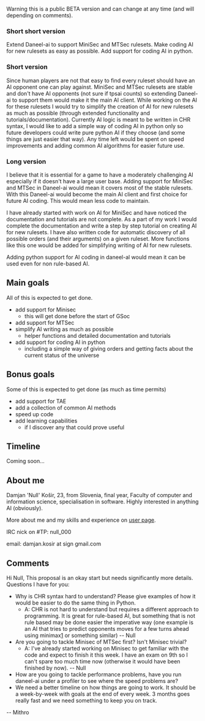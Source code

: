 Warning this is a public BETA version and can change at any time (and will depending on comments).


=== Short short version ===

Extend Daneel-ai to support MiniSec and MTSec rulesets. Make coding AI for new rulesets as easy as possible. Add support for coding AI in python.

=== Short version ===

Since human players are not that easy to find every ruleset should have an AI opponent one can play against. MiniSec and MTSec rulesets are stable and don't have AI opponents (not sure if tpsai counts) so extending Daneel-ai to support them would make it the main AI client. While working on the AI for these rulesets I would try to simplify the creation of AI for new rulesets as much as possible (through extended functionality and tutorials/documentation). Currently AI logic is meant to be written in CHR syntax, I would like to add a simple way of coding AI in python only so future developers could write pure python AI if they choose (and some things are just easier that way). Any time left would be spent on speed improvements and adding common AI algorithms for easier future use.

=== Long version ===

I believe that it is essential for a game to have a moderately challenging AI especially if it doesn't have a large user base.
Adding support for MiniSec and MTSec in Daneel-ai would mean it covers most of the stable rulesets.
With this Daneel-ai would become the main AI client and first choice for future AI coding. This would mean less code to maintain.

I have already started with work on AI for MiniSec and have noticed the documentation and tutorials are not complete. As a part of my work I would complete the documentation and write a step by step tutorial on creating AI for new rulesets.
I have also written code for automatic discovery of all possible orders (and their arguments) on a given ruleset. More functions like this one would be added for simplifying writing of AI for new rulesets.

Adding python support for AI coding in daneel-al would mean it can be used even for non rule-based AI.

== Main goals ==
All of this is expected to get done.

* add support for Minisec
** this will get done before the start of GSoc
* add support for MTSec
* simplify AI writing as much as possible
** helper functions and detailed documentation and tutorials
* add support for coding AI in python
** including a simple way of giving orders and getting facts about the current status of the universe

== Bonus goals ==
Some of this is expected to get done (as much as time permits)

* add support for TAE
* add a collection of common AI methods
* speed up code
* add learning capabilities
** if I discover any that could prove useful

== Timeline ==

Coming soon...

== About me ==

Damjan 'Null' Košir, 23, from Slovenia, final year, Faculty of computer and information science, specialisation in software.
Highly interested in anything AI (obviously).

More about me and my skills and experience on [[User:Null|user page]].


IRC nick on #TP: null_000

email: damjan.kosir at sign gmail.com

== Comments ==

Hi Null, This proposal is an okay start but needs significantly more details. Questions I have for you:

* Why is CHR syntax hard to understand? Please give examples of how it would be easier to do the same thing in Python. 
** A: CHR is not hard to understand but requires a different approach to programming. It is great for rule-based AI, but something that is not rule based may be done easier the imperative way (one example is an AI that tries to predict opponents moves for a few turns ahead using minimax[http://en.wikipedia.org/wiki/Minimax] or something similar) -- Null
* Are you going to tackle Minisec of MTSec first? Isn't Minisec trivial?
** A: I've already started working on Minisec to get familiar with the code and expect to finish it this week. I have an exam on 9th so I can't spare too much time now (otherwise it would have been finished by now). -- Null
* How are you going to tackle performance problems, have you run daneel-ai under a profiler to see where the speed problems are?
* We need a better timeline on how things are going to work. It should be a week-by-week with goals at the end of every week. 3 months goes really fast and we need something to keep you on track.

-- Mithro